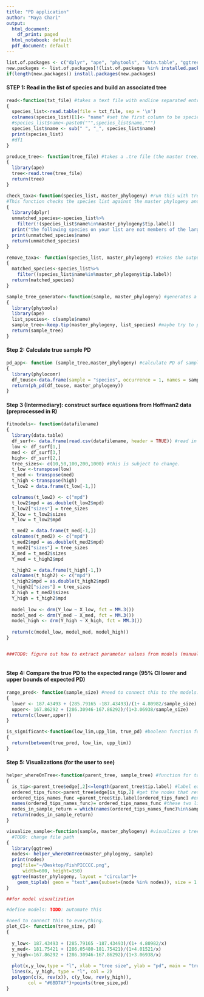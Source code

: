 ```yaml
---
title: "PD application"
author: "Maya Chari"
output:
  html_document:
    df_print: paged
  html_notebook: default
  pdf_document: default
---
```



```r
list.of.packages <- c("dplyr", "ape", "phytools", "data.table", "ggtree")
new.packages <- list.of.packages[!(list.of.packages %in% installed.packages()[,"Package"])]
if(length(new.packages)) install.packages(new.packages)
```

#### STEP 1: Read in the list of species and build an associated tree 

```r
read<-function(txt_file) #takes a text file with endline separated entries and produces a species list dataframe
{
  species_list<-read.table(file = txt_file, sep = '\n')
  colnames(species_list)[1]<- "name" #set the first column to be species 
  #species_list$name<-paste0(""",species_list$name,""")
  species_list$name <- sub(" ", "_", species_list$name)
  print(species_list)
  #df1
}

produce_tree<- function(tree_file) #takes a .tre file (the master tree) and builds/saves a tree object
{
  library(ape)
  tree<-read.tree(tree_file)
  return(tree)
}

check_taxa<-function(species_list, master_phylogeny) #run this with tree_test as the tree object. 
#This function checks the species list against the master phylogeny and returns species that do not exist in master phylogeny 
{
  library(dplyr)
  unmatched_species<-species_list%>%
    filter(!(species_list$name%in%master_phylogeny$tip.label))
  print("the following species on your list are not members of the larger phylogeny")
  print(unmatched_species$name)
  return(unmatched_species)
}

remove_taxa<- function(species_list, master_phylogeny) #takes the output from check_taxa and removes them from the original dataframe of species
{
  matched_species<-species_list%>% 
    filter((species_list$name%in%master_phylogeny$tip.label))
  return(matched_species)
}

sample_tree_generator<-function(sample, master_phylogeny) #generates a tree datatype from the cleaned sample data
{
  library(phytools)
  library(ape)
  list_species<- c(sample$name)
  sample_tree<-keep.tip(master_phylogeny, list_species) #maybe try to print this tree somehow later. 
  return(sample_tree)
}
```

#### Step 2: Calculate true sample PD 

```r
pd_app<- function (sample_tree,master_phylogeny) #calculate PD of sample
{
  library(phylocomr)
  df_touse<-data.frame(sample = "species", occurrence = 1, names = sample_tree$tip.label)
  return(ph_pd(df_touse, master_phylogeny))
}
```
#### Step 3 (Intermediary): construct surface equations from Hoffman2 data (preprocessed in R)

```r
fitmodels<- function(datafilename)
{
  library(data.table)
  df_surf<- data.frame(read.csv(datafilename, header = TRUE)) #read in the data
  low <- df_surf[1,]
  med <- df_surf[3,]
  high<- df_surf[2,]
  tree_sizes<- c(10,50,100,200,1000) #this is subject to change.
  t_low <-transpose(low)
  t_med <- transpose(med)
  t_high <-transpose(high) 
  t_low2 = data.frame(t_low[-1,])

  colnames(t_low2) <- c("mpd")
  t_low2$mpd = as.double(t_low2$mpd)
  t_low2["sizes"] = tree_sizes
  X_low = t_low2$sizes
  Y_low = t_low2$mpd

  t_med2 = data.frame(t_med[-1,])
  colnames(t_med2) <- c("mpd")
  t_med2$mpd = as.double(t_med2$mpd)
  t_med2["sizes"] = tree_sizes
  X_med = t_med2$sizes
  Y_med = t_high2$mpd

  t_high2 = data.frame(t_high[-1,])
  colnames(t_high2) <- c("mpd")
  t_high2$mpd = as.double(t_high2$mpd)
  t_high2["sizes"] = tree_sizes
  X_high = t_med2$sizes
  Y_high = t_high2$mpd
  
  model_low <- drm(Y_low ~ X_low, fct = MM.3())
  model_med <- drm(Y_med ~ X_med, fct = MM.3())
  model_high <- drm(Y_high ~ X_high, fct = MM.3())
  
  return(c(model_low, model_med, model_high))
}


###TODO: figure out how to extract parameter values from models (manual rn)



```

#### Step 4: Compare the true PD to the expected range (95% CI lower and upper bounds of expected PD)

```r
range_pred<- function(sample_size) #need to connect this to the models. 
{
  lower <- 187.43493 + (285.79165 -187.43493)/(1+ 4.80982/sample_size)
  upper<- 167.86292 + (286.30946-167.86292)/(1+3.06938/sample_size)
  return(c(lower,upper))
}

is_significant<-function(low_lim,upp_lim, true_pd) #boolean function for whether the observed pd lies within the 95% CI
{
  return(between(true_pred, low_lim, upp_lim))
}
```


#### Step 5: Visualizations (for the user to see)

```r
helper_whereOnTree<-function(parent_tree, sample_tree) #function for taking a tree and a sample and returns nodes in tree that exist in sample
{
  is_tip<-parent_tree$edge[,2]<=length(parent_tree$tip.label) #label each node with true/false depending on if it is a tip. 
  ordered_tips_func<-parent_tree$edge[is_tip,2] #get the nodes that return true. 
  ordered_tips_names_func =parent_tree$tip.label[ordered_tips_func] #extracts only the tip names in the order of the ordered tips? 
  names(ordered_tips_names_func)= ordered_tips_names_func #these two lines of code asssign names to each tip.
  nodes_in_sample_return = which(names(ordered_tips_names_func)%in%sample_tree$tip.label)
  return(nodes_in_sample_return)
}

visualize_sample<-function(sample, master_phylogeny) #visualizes a tree datatype. change this to accomodate variable file names. 
  #TODO: change file path 
{
  library(ggtree)
  nodes<- helper_whereOnTree(master_phylogeny, sample)
  print(nodes)
  png(file="~/Desktop/FishPICCCC.png",
      width=600, height=350)
  ggtree(master_phylogeny, layout = "circular")+
    geom_tiplab( geom = "text",aes(subset=(node %in% nodes)), size = 1.4, colour = "red", check.overlap = "TRUE", family = "serif")
}

##for model visualization

#define models: TODO: automate this

#need to connect this to everything. 
plot_CI<- function(tree_size, pd)
{
  
  y_low<- 187.43493 + (285.79165 -187.43493)/(1+ 4.80982/x)
  y_med<- 181.75421 + (286.05480-181.75421)/(1+4.01521/x)
  y_high<-167.86292 + (286.30946-167.86292)/(1+3.06938/x)
  
  plot(x,y_low,type = "l", xlab = "tree size", ylab = "pd", main = "true PD for a 200 taxa sample compared to expected")
  lines(x, y_high, type = "l", col = 2)
  polygon(c(x, rev(x)), c(y_low, rev(y_high)),
        col = "#6BD7AF")+points(tree_size,pd)
}


```

